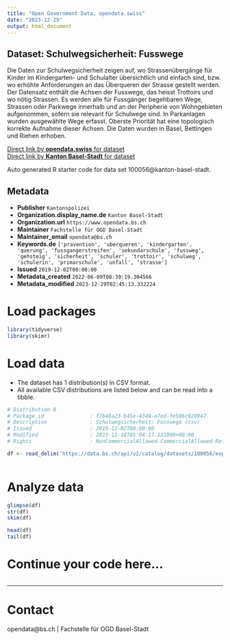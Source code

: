 ```yaml
---
title: "Open Government Data, opendata.swiss"
date: "2023-12-29"
output: html_document
---
```


## Dataset: Schulwegsicherheit: Fusswege

Die Daten zur Schulwegsicherheit zeigen auf, wo Strassenübergänge für Kinder im Kindergarten- und Schulalter übersichtlich und einfach sind, bzw. wo erhöhte Anforderungen an das Überqueren der Strasse gestellt werden. Der Datensatz enthält die Achsen der Fusswege, das heisst Trottoirs und wo nötig Strassen. Es werden alle für Fussgänger begehbaren Wege, Strassen oder Parkwege innerhalb und an der Peripherie von Wohngebieten aufgenommen, sofern sie relevant für Schulwege sind. In Parkanlagen wurden ausgewählte Wege erfasst. Oberste Priorität hat eine topologisch korrekte Aufnahme dieser Achsen. Die Daten wurden in Basel, Bettingen und Riehen erhoben.

[Direct link by **opendata.swiss** for dataset](https://opendata.swiss/de/dataset/schulwegsicherheit-fusswege)<br>
[Direct link by **Kanton Basel-Stadt** for dataset](https://data.bs.ch/explore/dataset/100056/)

Auto generated R starter code for data set 100056@kanton-basel-stadt.

## Metadata

- **Publisher** `Kantonspolizei`
- **Organization.display_name.de** `Kanton Basel-Stadt`
- **Organization.url** `https://www.opendata.bs.ch`
- **Maintainer** `Fachstelle für OGD Basel-Stadt`
- **Maintainer_email** `opendata@bs.ch`
- **Keywords.de** `['pravention', 'uberqueren', 'kindergarten', 'querung', 'fussgangerstreifen', 'sekundarschule', 'fussweg', 'gehsteig', 'sicherheit', 'schuler', 'trottoir', 'schulweg', 'schulerin', 'primarschule', 'unfall', 'strasse']`
- **Issued** `2019-12-02T00:00:00`
- **Metadata_created** `2022-06-09T08:39:19.304566`
- **Metadata_modified** `2023-12-29T02:45:13.332224`


# Load packages

```r

library(tidyverse)
library(skimr)

```

# Load data

-   The dataset has 1 distribution(s) in CSV format.
-   All available CSV distributions are listed below and can be read into a tibble.

```r

# Distribution 0
# Package_id               : f7b48a23-b45e-4349-a7ed-fe506c928947
# Description              : Schulwegsicherheit: Fusswege (csv)
# Issued                   : 2019-12-02T00:00:00
# Modified                 : 2023-12-18T05:04:17.131000+00:00
# Rights                   : NonCommercialAllowed-CommercialAllowed-ReferenceRequired

df <- read_delim('https://data.bs.ch/api/v2/catalog/datasets/100056/exports/csv')



```

# Analyze data

```r

glimpse(df)
str(df)
skim(df)

head(df)
tail(df)

```

# Continue your code here...

```r

```

------------------------------------------------------------------------

# Contact

opendata@bs.ch | Fachstelle für OGD Basel-Stadt
